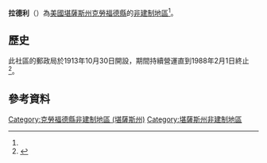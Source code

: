 {{noteTA
|1=zh-hans:县;zh-hk:縣;zh-tw:郡;
}}
{{Infobox settlement
|official_name = 拉德利
|native_name = Radley
|settlement_type = [[非建制地區|非建制地區]] 
|nickname = 
|motto =
|pushpin_map=USA Kansas
|coordinates_region = US-KS
|subdivision_type = [[世界政區索引|國家]]
|subdivision_name = [[美国|美国]]
|subdivision_type1 = [[美國行政區劃|州]]
|subdivision_name1 = [[堪薩斯州|堪薩斯州]]
|subdivision_type2 = [[堪薩斯州行政區劃|縣]]
|subdivision_name2 = [[克勞福德縣_(堪薩斯州)|克勞福德縣]]
|unit_pref  =  
|area_footnotes = 
|area_magnitude = 
|area_total_km2 = 
|population_as_of = 
|population_footnotes = 
|population_total = 
|population_density_km2 = 
|timezone = [[北美中部时区|CST]]
|utc_offset = -6
|timezone_DST = CDT
|utc_offset_DST = -5
|elevation_footnotes = 
|elevation_m = 296
|elevation_ft = 971
|latd = 37|latm = 29|lats = 04|latNS = N
|longd = 94|longm = 45|longs = 37|longEW = W
|coordinates_display=%
|area_code =
|blank_name = [[地名信息系统|GNIS]] ID
|blank_info = 469725<ref name=gnis>{{GNIS|469725|name=Radley, Kansas}}</ref>
|website = 
}}

'''拉德利'''（{{lang-en|'''Radley'''}}）為[[美國|美國]][[堪薩斯州|堪薩斯州]][[克勞福德縣_(堪薩斯州)|克勞福德縣]]的[[非建制地區|非建制地區]]<ref name=gnis/>。

==歷史==
此社區的郵政局於1913年10月30日開設，期間持續營運直到1988年2月1日終止<ref>{{cite web|url=http://www.kshs.org/geog/geog_postoffices/search/page:2/county:CR |title=Kansas Post Offices, 1828-1961, page 2 (archived) |publisher=Kansas Historical Society |accessdate=6 June 2014 |deadurl=yes |archiveurl=https://web.archive.org/web/20131009175340/http://www.kshs.org/geog/geog_postoffices/search/page:2/county:CR |archivedate=October 9, 2013 }}</ref>。

==參考資料==
{{Reflist}}

{{克勞福德縣 (堪薩斯州)}}

{{DEFAULTSORT:Radley}}
[[Category:克勞福德縣非建制地區_(堪薩斯州)|Category:克勞福德縣非建制地區 (堪薩斯州)]]
[[Category:堪薩斯州非建制地區|Category:堪薩斯州非建制地區]]

{{CrawfordCountyKS-geo-stub}}